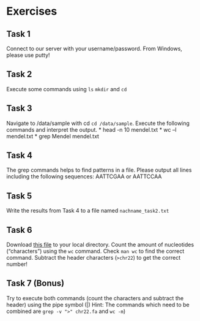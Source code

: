 # Exercises

## Task 1
Connect to our server with your username/password. From Windows, please use putty!

## Task 2 
Execute some commands using `ls` `mkdir` and `cd`

## Task 3
Navigate to /data/sample with cd `cd /data/sample`. Execute the following commands and interpret the output. 
* head -n 10 mendel.txt
* wc –l mendel.txt 
* grep Mendel mendel.txt

## Task 4
The grep commands helps to find patterns in a file. Please output all lines including the following sequences: AATTCGAA or AATTCCAA 

## Task 5
Write the results from Task 4 to a file named `nachname_task2.txt`

## Task 6
Download [this file](http://hgdownload.cse.ucsc.edu/goldenPath/hg38/chromosomes/chr22.fa.gz)
to your local directory. Count the amount of nucleotides ("characters") using the `wc` command. Check `man wc` to find the correct command. Subtract the header characters (`>chr22`) to get the correct number!

## Task 7 (Bonus)
Try to execute both commands (count the characters and subtract the header) using the pipe symbol (|) 
Hint: The commands which need to be combined are `grep -v ">" chr22.fa` and `wc -m`)



